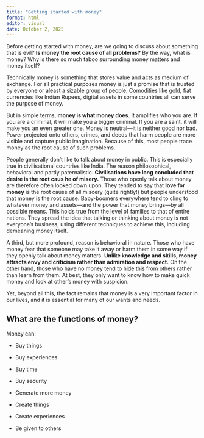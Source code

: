 ```yaml
---
title: "Getting started with money"
format: html
editor: visual
date: October 2, 2025
---
```


Before getting started with money, are we going to discuss about something that is evil? **Is money the root cause of all problems?** By the way, what is money? Why is there so much taboo surrounding money matters and money itself?

Technically money is something that stores value and acts as medium of exchange. For all practical purposes money is just a promise that is trusted by everyone or aleast a sizable group of people. Comodities like gold, fiat currencies like Indian Rupees, digital assets in some countries all can serve the purpose of money.

But in simple terms, **money is what money does**. It amplifies who you are. If you are a criminal, it will make you a bigger criminal. If you are a saint, it will make you an even greater one. Money is neutral—it is neither good nor bad. Power projected onto others, crimes, and deeds that harm people are more visible and capture public imagination. Because of this, most people trace money as the root cause of such problems.

People generally don’t like to talk about money in public. This is especially true in civilisational countries like India. The reason philosophical, behavioral and partly paternalistic. **Civilisations have long concluded that desire is the root caus he of misery.** Those who openly talk about money are therefore often looked down upon. They tended to say that **love for money** is the root cause of all miscery (quite rightly!) but people understood that money is the root cause. Baby-boomers everywhere tend to cling to whatever money and assets—and the power that money brings—by all possible means. This holds true from the level of families to that of entire nations. They spread the idea that talking or thinking about money is not everyone’s business, using different techniques to achieve this, including demeaning money itself.

A third, but more profound, reason is behavioral in nature. Those who have money fear that someone may take it away or harm them in some way if they openly talk about money matters. **Unlike knowledge and skills, money attracts envy and criticism rather than admiration and respect.** On the other hand, those who have no money tend to hide this from others rather than learn from them. At best, they only want to know how to make quick money and look at other's money with suspicion.

Yet, beyond all this, the fact remains that money is a very important factor in our lives, and it is essential for many of our wants and needs.

## What are the functions of money?

Money can:

-   Buy things

-   Buy experiences

-   Buy time

-   Buy security

-   Generate more money

-   Create things

-   Create experiences

-   Be given to others\
